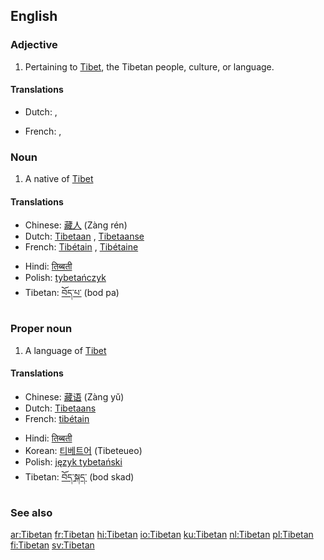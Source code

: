 ==English==

===Adjective===
{{en-adj|-}}

# Pertaining to [[Tibet]], the Tibetan people, culture, or language.

====Translations====
{{trans-top|pertaining to Tibet}}
*Dutch: {{t|nl|Tibetaans}}, {{t|nl|Tibetaanse}}
{{trans-mid}}
*French: {{t+|fr|tibétain|m}}, {{t|fr|tibétaine|f}}
{{trans-bottom}}

===Noun===
{{en-noun}}

# A native of [[Tibet]]

====Translations====
{{trans-top|a person}}
*Chinese: [[藏人]] (Zàng rén)
*Dutch: [[Tibetaan]] {{m}}, [[Tibetaanse]] {{f}}
*French: [[Tibétain]] {{m}}, [[Tibétaine]] {{f}}
{{trans-mid}}
*Hindi: [[तिब्बती]]
*Polish: [[tybetańczyk]] {{m}}
*Tibetan: [[བོད་པ་]] (bod pa)
{{trans-bottom}}

===Proper noun===
{{wikipedia}}
{{en-proper noun}}

# A language of [[Tibet]]

====Translations====
{{trans-top|a language}}
*Chinese: [[藏语]] (Zàng yǔ)
*Dutch: [[Tibetaans]] {{n}}
*French: [[tibétain]] {{m}}
{{trans-mid}}
*Hindi: [[तिब्बती]]
*Korean: [[티베트어]] (Tibeteueo)
*Polish: [[język tybetański]] {{m}}
*Tibetan: [[བོད་སྐད་]] (bod skad)
{{trans-bottom}}

===See also===
{{interwiktionary|code=bo}}
{{ethnologue|code=bod}}

[[ar:Tibetan]]
[[fr:Tibetan]]
[[hi:Tibetan]]
[[io:Tibetan]]
[[ku:Tibetan]]
[[nl:Tibetan]]
[[pl:Tibetan]]
[[fi:Tibetan]]
[[sv:Tibetan]]